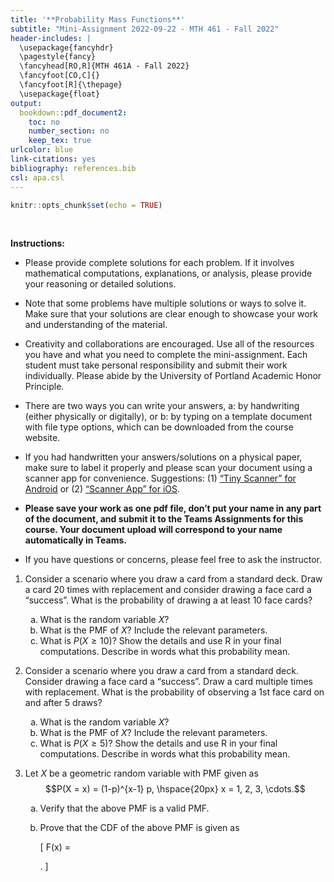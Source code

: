 ```yaml
---
title: '**Probability Mass Functions**'
subtitle: "Mini-Assignment 2022-09-22 - MTH 461 - Fall 2022"
header-includes: |
  \usepackage{fancyhdr}
  \pagestyle{fancy}
  \fancyhead[RO,R]{MTH 461A - Fall 2022}
  \fancyfoot[CO,C]{}
  \fancyfoot[R]{\thepage}
  \usepackage{float}
output:
  bookdown::pdf_document2:
    toc: no
    number_section: no
    keep_tex: true
urlcolor: blue
link-citations: yes
bibliography: references.bib
csl: apa.csl
---
```


```r
knitr::opts_chunk$set(echo = TRUE)
```

\

**Instructions:**
 
 * Please provide complete solutions for each problem. If it involves mathematical computations, explanations, or analysis, please provide your reasoning or detailed solutions.
 
 * Note that some problems have multiple solutions or ways to solve it. Make sure that your solutions are clear enough to showcase your work and understanding of the material.
 
 * Creativity and collaborations are encouraged. Use all of the resources you have and what you need to complete the mini-assignment. Each student must take personal responsibility and submit their work individually. Please abide by the University of Portland Academic Honor Principle.
 
 * There are two ways you can write your answers, a: by handwriting (either physically or digitally), or b: by typing on a template document with file type options, which can be downloaded from the course website.
 
 * If you had handwritten your answers/solutions on a physical paper, make sure to label it properly and please scan your document using a scanner app for convenience. Suggestions: (1) ["Tiny Scanner" for Android](https://play.google.com/store/apps/details?id=com.appxy.tinyscanner&hl=en_US&gl=US){target="_blank"} or (2) ["Scanner App" for iOS](https://apps.apple.com/us/app/scanner-app-scan-pdf-document/id595563753){target="_blank"}.
 
 * **Please save your work as one pdf file, don't put your name in any part of the document, and submit it to the Teams Assignments for this course. Your document upload will correspond to your name automatically in Teams.**
 
 * If you have questions or concerns, please feel free to ask the instructor.

\newpage
  
1. Consider a scenario where you draw a card from a standard deck. Draw a card 20 times with replacement and consider drawing a face card a "success". What is the probability of drawing a at least 10 face cards?
    
    a. What is the random variable $X$?
    b. What is the PMF of $X$? Include the relevant parameters.
    c. What is $P(X \ge 10)$? Show the details and use R in your final computations. Describe in words what this probability mean.
    
2. Consider a scenario where you draw a card from a standard deck. Consider drawing a face card a "success". Draw a card multiple times with replacement. What is the probability of observing a 1st face card on and after 5 draws?

    a. What is the random variable $X$?
    b. What is the PMF of $X$? Include the relevant parameters.
    c. What is $P(X \ge 5)$? Show the details and use R in your final computations. Describe in words what this probability mean.
    
3. Let $X$ be a geometric random variable with PMF given as
$$P(X = x) = (1-p)^{x-1} p, \hspace{20px} x = 1, 2, 3, \cdots.$$

    a. Verify that the above PMF is a valid PMF.
    b. Prove that the CDF of the above PMF is given as
        
        \[
        F(x) = \begin{cases}
                  1-(1-p)^{x} & \text{ if } x \ge 1  \\
                  0 & \text{ if } x < 1 \\
               \end{cases}.
        \]
  